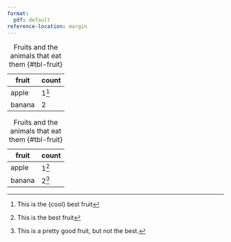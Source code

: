 ```yaml
---
format:
  pdf: default
reference-location: margin
---
```


fruit | count
---|---
apple  | 1^[This is the {cool} best fruit]
banana | 2

: Fruits and the animals that eat them {#tbl-fruit}




fruit | count
---|---
apple  | 1[^1]
banana | 2[^2]

: Fruits and the animals that eat them {#tbl-fruit}

[^1]: This is the best fruit
[^2]: This is a pretty good fruit, but not the best.